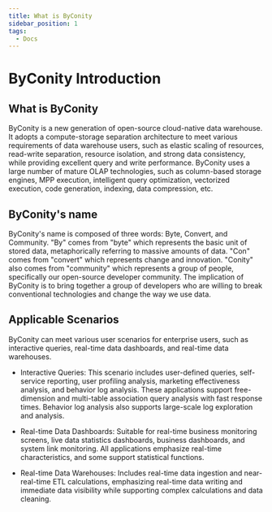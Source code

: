 ```yaml
---
title: What is ByConity
sidebar_position: 1
tags:
  - Docs
---
```


# ByConity Introduction

## What is ByConity

  ByConity is a new generation of open-source cloud-native data warehouse. It adopts a compute-storage separation architecture to meet various requirements of data warehouse users, such as elastic scaling of resources, read-write separation, resource isolation, and strong data consistency, while providing excellent query and write performance. ByConity uses a large number of mature OLAP technologies, such as column-based storage engines, MPP execution, intelligent query optimization, vectorized execution, code generation, indexing, data compression, etc.

## ByConity's name

  ByConity's name is composed of three words: Byte, Convert, and Community. "By" comes from "byte" which represents the basic unit of stored data, metaphorically referring to massive amounts of data. "Con" comes from "convert" which represents change and innovation. "Conity" also comes from "community" which represents a group of people, specifically our open-source developer community. The implication of ByConity is to bring together a group of developers who are willing to break conventional technologies and change the way we use data.

## Applicable Scenarios

  ByConity can meet various user scenarios for enterprise users, such as interactive queries, real-time data dashboards, and real-time data warehouses.

  - Interactive Queries: This scenario includes user-defined queries, self-service reporting, user profiling analysis, marketing effectiveness analysis, and behavior log analysis. These applications support free-dimension and multi-table association query analysis with fast response times. Behavior log analysis also supports large-scale log exploration and analysis.

  - Real-time Data Dashboards: Suitable for real-time business monitoring screens, live data statistics dashboards, business dashboards, and system link monitoring. All applications emphasize real-time characteristics, and some support statistical functions.

  - Real-time Data Warehouses: Includes real-time data ingestion and near-real-time ETL calculations, emphasizing real-time data writing and immediate data visibility while supporting complex calculations and data cleaning.
